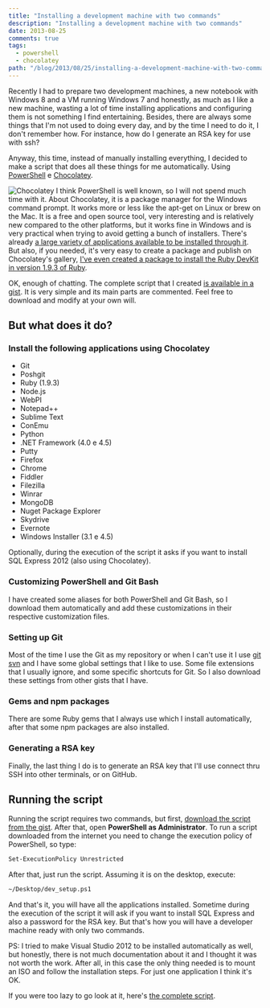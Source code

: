 ```yaml
---
title: "Installing a development machine with two commands"
description: "Installing a development machine with two commands"
date: 2013-08-25
comments: true
tags:
  - powershell
  - chocolatey
path: "/blog/2013/08/25/installing-a-development-machine-with-two-commands"
---
```


Recently I had to prepare two development machines, a new notebook with Windows
8 and a VM running Windows 7 and honestly, as much as I like a new machine,
wasting a lot of time installing applications and configuring them is not
something I find entertaining. Besides, there are always some things that I'm
not used to doing every day, and by the time I need to do it, I don't remember
how. For instance, how do I generate an RSA key for use with ssh?

Anyway, this time, instead of manually installing everything, I decided to make
a script that does all these things for me automatically. Using
[PowerShell](http://technet.microsoft.com/en-us/scriptcenter/dd742419.aspx) e
[Chocolatey](http://chocolatey.org).

![Chocolatey](chocolateyicon.gif) I think PowerShell is well known, so I will
not spend much time with it. About Chocolatey, it is a package manager for the
Windows command prompt. It works more or less like the apt-get on Linux or brew
on the Mac. It is a free and open source tool, very interesting and is
relatively new compared to the other platforms, but it works fine in Windows and
is very practical when trying to avoid getting a bunch of installers. There's
already
[a large variety of applications available to be installed through it](http://chocolatey.org/packages).
But also, if you needed, it's very easy to create a package and publish on
Chocolatey's gallery,
[I've even created a package to install the Ruby DevKit in version 1.9.3 of Ruby](http://chocolatey.org/packages/ruby.devkit.ruby193).

OK, enough of chatting. The complete script that I created
[is available in a gist](https://gist.github.com/vintem/6334646). It is very
simple and its main parts are commented. Feel free to download and modify at
your own will.

## But what does it do?

### Install the following applications using Chocolatey

- Git
- Poshgit
- Ruby (1.9.3)
- Node.js
- WebPI
- Notepad++
- Sublime Text
- ConEmu
- Python
- .NET Framework (4.0 e 4.5)
- Putty
- Firefox
- Chrome
- Fiddler
- Filezilla
- Winrar
- MongoDB
- Nuget Package Explorer
- Skydrive
- Evernote
- Windows Installer (3.1 e 4.5)

Optionally, during the execution of the script it asks if you want to install
SQL Express 2012 (also using Chocolatey).

### Customizing PowerShell and Git Bash

I have created some aliases for both PowerShell and Git Bash, so I download them
automatically and add these customizations in their respective customization
files.

### Setting up Git

Most of the time I use the Git as my repository or when I can't use it I use
[git svn](http://git-scm.com/book/ch8-1.html) and I have some global settings
that I like to use. Some file extensions that I usually ignore, and some
specific shortcuts for Git. So I also download these settings from other gists
that I have.

### Gems and npm packages

There are some Ruby gems that I always use which I install automatically, after
that some npm packages are also installed.

### Generating a RSA key

Finally, the last thing I do is to generate an RSA key that I'll use connect
thru SSH into other terminals, or on GitHub.

## Running the script

Running the script requires two commands, but first,
[download the script from the gist](https://gist.github.com/thitemple/6334646).
After that, open **PowerShell as Administrator**. To run a script downloaded
from the internet you need to change the execution policy of PowerShell, so
type:

```bash
Set-ExecutionPolicy Unrestricted
```

After that, just run the script. Assuming it is on the desktop, execute:

```bash
~/Desktop/dev_setup.ps1
```

And that's it, you will have all the applications installed. Sometime during the
execution of the script it will ask if you want to install SQL Express and also
a password for the RSA key. But that's how you will have a developer machine
ready with only two commands.

PS: I tried to make Visual Studio 2012 to be installed automatically as well,
but honestly, there is not much documentation about it and I thought it was not
worth the work. After all, in this case the only thing needed is to mount an ISO
and follow the installation steps. For just one application I think it's OK.

If you were too lazy to go look at it, here's
[the complete script](https://gist.github.com/vintem/6334646#file-dev_setup-ps1).
